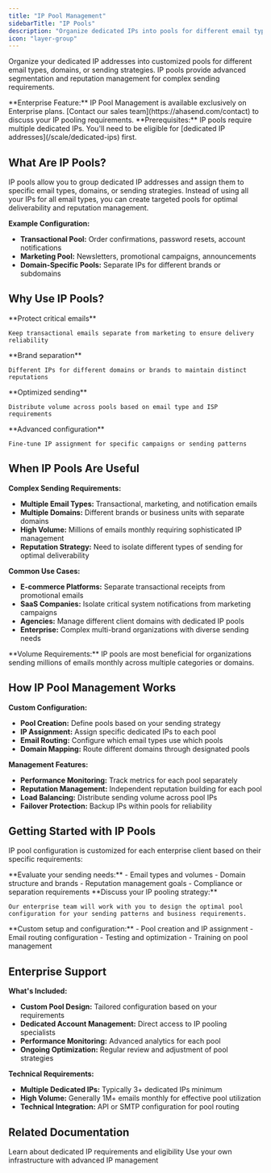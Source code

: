 ```yaml
---
title: "IP Pool Management"
sidebarTitle: "IP Pools"
description: "Organize dedicated IPs into pools for different email types and domains"
icon: "layer-group"
---
```


Organize your dedicated IP addresses into customized pools for different email types, domains, or sending strategies. IP pools provide advanced segmentation and reputation management for complex sending requirements.

<Tip>
**Enterprise Feature:** IP Pool Management is available exclusively on Enterprise plans. [Contact our sales team](https://ahasend.com/contact) to discuss your IP pooling requirements.
</Tip>

<Info>
**Prerequisites:** IP pools require multiple dedicated IPs. You'll need to be eligible for [dedicated IP addresses](/scale/dedicated-ips) first.
</Info>

## What Are IP Pools?

IP pools allow you to group dedicated IP addresses and assign them to specific email types, domains, or sending strategies. Instead of using all your IPs for all email types, you can create targeted pools for optimal deliverability and reputation management.

**Example Configuration:**
- **Transactional Pool:** Order confirmations, password resets, account notifications
- **Marketing Pool:** Newsletters, promotional campaigns, announcements
- **Domain-Specific Pools:** Separate IPs for different brands or subdomains

## Why Use IP Pools?

<CardGroup cols={2}>
  <Card title="Reputation Isolation" icon="shield-halved">
    **Protect critical emails**

    Keep transactional emails separate from marketing to ensure delivery reliability
  </Card>
  <Card title="Domain Segmentation" icon="globe">
    **Brand separation**

    Different IPs for different domains or brands to maintain distinct reputations
  </Card>
  <Card title="Volume Management" icon="gauge">
    **Optimized sending**

    Distribute volume across pools based on email type and ISP requirements
  </Card>
  <Card title="Strategic Control" icon="chess">
    **Advanced configuration**

    Fine-tune IP assignment for specific campaigns or sending patterns
  </Card>
</CardGroup>

## When IP Pools Are Useful

**Complex Sending Requirements:**
- **Multiple Email Types:** Transactional, marketing, and notification emails
- **Multiple Domains:** Different brands or business units with separate domains
- **High Volume:** Millions of emails monthly requiring sophisticated IP management
- **Reputation Strategy:** Need to isolate different types of sending for optimal deliverability

**Common Use Cases:**
- **E-commerce Platforms:** Separate transactional receipts from promotional emails
- **SaaS Companies:** Isolate critical system notifications from marketing campaigns
- **Agencies:** Manage different client domains with dedicated IP pools
- **Enterprise:** Complex multi-brand organizations with diverse sending needs

<Note>
**Volume Requirements:** IP pools are most beneficial for organizations sending millions of emails monthly across multiple categories or domains.
</Note>

## How IP Pool Management Works

**Custom Configuration:**
- **Pool Creation:** Define pools based on your sending strategy
- **IP Assignment:** Assign specific dedicated IPs to each pool
- **Email Routing:** Configure which email types use which pools
- **Domain Mapping:** Route different domains through designated pools

**Management Features:**
- **Performance Monitoring:** Track metrics for each pool separately
- **Reputation Management:** Independent reputation building for each pool
- **Load Balancing:** Distribute sending volume across pool IPs
- **Failover Protection:** Backup IPs within pools for reliability

## Getting Started with IP Pools

IP pool configuration is customized for each enterprise client based on their specific requirements:

<Steps>
  <Step title="Assess Requirements" icon="clipboard-list">
    **Evaluate your sending needs:**
    - Email types and volumes
    - Domain structure and brands
    - Reputation management goals
    - Compliance or separation requirements
  </Step>

  <Step title="Contact AhaSend" icon="envelope">
    **Discuss your IP pooling strategy:**

    Our enterprise team will work with you to design the optimal pool configuration for your sending patterns and business requirements.
  </Step>

  <Step title="Implementation" icon="gear">
    **Custom setup and configuration:**
    - Pool creation and IP assignment
    - Email routing configuration
    - Testing and optimization
    - Training on pool management
  </Step>
</Steps>

## Enterprise Support

**What's Included:**
- **Custom Pool Design:** Tailored configuration based on your requirements
- **Dedicated Account Management:** Direct access to IP pooling specialists
- **Performance Monitoring:** Advanced analytics for each pool
- **Ongoing Optimization:** Regular review and adjustment of pool strategies

**Technical Requirements:**
- **Multiple Dedicated IPs:** Typically 3+ dedicated IPs minimum
- **High Volume:** Generally 1M+ emails monthly for effective pool utilization
- **Technical Integration:** API or SMTP configuration for pool routing

## Related Documentation

<CardGroup cols={2}>
  <Card title="Dedicated IPs" icon="location-dot" href="/scale/dedicated-ips">
    Learn about dedicated IP requirements and eligibility
  </Card>

  <Card title="Bring Your Own IP" icon="server" href="/scale/byoip">
    Use your own infrastructure with advanced IP management
  </Card>
</CardGroup>